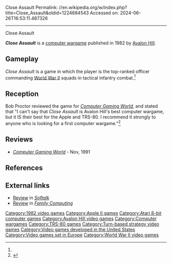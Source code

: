 Close Assault
Permalink: //en.wikipedia.org/w/index.php?title=Close_Assault&oldid=1224684543
Accessed on: 2024-06-26T16:53:11.487326



------
Close Assault
{{about|the 1982 video game|the 1983 board wargame|Close Assault: A Man-to-Man Game of Squad Tactics and Command}}
{{Short description|1982 video game}}
{{Infobox video game
| title = Close Assault
| image = Close Assault.jpg
| alt = 
| caption = 
| developer = 
| publisher = [[Avalon Hill]]
| series = 
| engine = 
| platforms = [[Apple II series|Apple II]], [[Atari 8-bit]], [[TRS-80]]
| released = 1982
| genre = [[Computer wargame]]
| modes = 
}}

'''''Close Assault''''' is a [[computer wargame]] published in 1982 by [[Avalon Hill]].

==Gameplay==
''Close Assault'' is a game in which the player is the top-ranked officer commanding [[World War II]] squads in tactical infantry combat.<ref name="CGW10"/>

==Reception==
Bob Proctor reviewed the game for ''[[Computer Gaming World]]'', and stated that "I can't say that ''Close Assault'' is Avalon Hill's best computer wargame, but it IS their best for the Apple and TRS-80. I recommend it strongly to anyone who is looking for a first computer wargame."<ref name="CGW10">{{cite magazine |last=Proctor |first=Bob |title=Close Assault: Review & Analysis |magazine=Computer Gaming World |date=May–Jun 1983 |volume=1 |issue=10 |pages=6, 42}}</ref>

==Reviews==
*''[[Computer Gaming World]]'' -  Nov, 1991

==References==
{{Reflist}}

==External links==
*[https://archive.org/details/softalkv3n12aug1983/page/170/mode/2up Review] in ''[[Softalk]]''
*[https://archive.org/details/family-computing-13/page/n121/mode/2up Review] in ''[[Family Computing]]''

[[Category:1982 video games]]
[[Category:Apple II games]]
[[Category:Atari 8-bit computer games]]
[[Category:Avalon Hill video games]]
[[Category:Computer wargames]]
[[Category:TRS-80 games]]
[[Category:Turn-based strategy video games]]
[[Category:Video games developed in the United States]]
[[Category:Video games set in Europe]]
[[Category:World War II video games]]